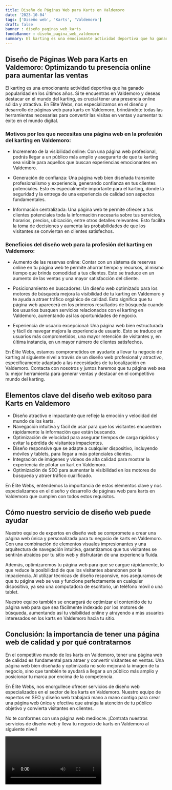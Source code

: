 ```yaml
---
title: Diseño de Páginas Web para Karts en Valdemoro
date: '2023-10-04'
tags: ['Diseño web', 'Karts', 'Valdemoro']
draft: false
banner : diseño_paginas_web_karts
fondoBanner : diseño_pagina_web_valdemoro
summary: El karting es una emocionante actividad deportiva que ha ganado popularidad en los últimos años. Si te encuentras en Valdemoro y deseas destacar en el mundo del karting, es crucial tener una presencia online sólida y atractiva. En Élite Webs, nos especializamos en el diseño y desarrollo de páginas web para karts en Valdemoro, brindándote todas las herramientas necesarias para convertir las visitas en ventas y aumentar tu éxito en el mundo digital.
---
```


## Diseño de Páginas Web para Karts en Valdemoro: Optimizando tu presencia online para aumentar las ventas

El karting es una emocionante actividad deportiva que ha ganado popularidad en los últimos años. Si te encuentras en Valdemoro y deseas destacar en el mundo del karting, es crucial tener una presencia online sólida y atractiva. En Élite Webs, nos especializamos en el diseño y desarrollo de páginas web para karts en Valdemoro, brindándote todas las herramientas necesarias para convertir las visitas en ventas y aumentar tu éxito en el mundo digital.

### Motivos por los que necesitas una página web en la profesión del karting en Valdemoro:

- Incremento de la visibilidad online: Con una página web profesional, podrás llegar a un público más amplio y asegurarte de que tu karting sea visible para aquellos que buscan experiencias emocionantes en Valdemoro.

- Generación de confianza: Una página web bien diseñada transmite profesionalismo y experiencia, generando confianza en tus clientes potenciales. Esto es especialmente importante para el karting, donde la seguridad y la entrega de una experiencia de calidad son aspectos fundamentales.

- Información centralizada: Una página web te permite ofrecer a tus clientes potenciales toda la información necesaria sobre tus servicios, horarios, precios, ubicación, entre otros detalles relevantes. Esto facilita la toma de decisiones y aumenta las probabilidades de que los visitantes se conviertan en clientes satisfechos.

### Beneficios del diseño web para la profesión del karting en Valdemoro:

- Aumento de las reservas online: Contar con un sistema de reservas online en tu página web te permite ahorrar tiempo y recursos, al mismo tiempo que brinda comodidad a tus clientes. Esto se traduce en un aumento de las ventas y una mayor satisfacción del cliente.

- Posicionamiento en buscadores: Un diseño web optimizado para los motores de búsqueda mejora la visibilidad de tu karting en Valdemoro y te ayuda a atraer tráfico orgánico de calidad. Esto significa que tu página web aparecerá en los primeros resultados de búsqueda cuando los usuarios busquen servicios relacionados con el karting en Valdemoro, aumentando así las oportunidades de negocio.

- Experiencia de usuario excepcional: Una página web bien estructurada y fácil de navegar mejora la experiencia de usuario. Esto se traduce en usuarios más comprometidos, una mayor retención de visitantes y, en última instancia, en un mayor número de clientes satisfechos.

En Élite Webs, estamos comprometidos en ayudarte a llevar tu negocio de karting al siguiente nivel a través de un diseño web profesional y atractivo, específicamente adaptado a las necesidades de tu localización en Valdemoro. Contacta con nosotros y juntos haremos que tu página web sea tu mejor herramienta para generar ventas y destacar en el competitivo mundo del karting.

<GifSeo />

<Cta />

## Elementos clave del diseño web exitoso para Karts en Valdemoro

- Diseño atractivo e impactante que refleje la emoción y velocidad del mundo de los karts.
- Navegación intuitiva y fácil de usar para que los visitantes encuentren rápidamente la información que están buscando.
- Optimización de velocidad para asegurar tiempos de carga rápidos y evitar la pérdida de visitantes impacientes.
- Diseño responsive que se adapte a cualquier dispositivo, incluyendo móviles y tablets, para llegar a más potenciales clientes.
- Integración de imágenes y videos de alta calidad para mostrar la experiencia de pilotar un kart en Valdemoro.
- Optimización de SEO para aumentar la visibilidad en los motores de búsqueda y atraer tráfico cualificado.

En Élite Webs, entendemos la importancia de estos elementos clave y nos especializamos en el diseño y desarrollo de páginas web para karts en Valdemoro que cumplen con todos estos requisitos.

## Cómo nuestro servicio de diseño web puede ayudar

Nuestro equipo de expertos en diseño web se compromete a crear una página web única y personalizada para tu negocio de karts en Valdemoro. Con una combinación de elementos visuales impresionantes y una arquitectura de navegación intuitiva, garantizamos que tus visitantes se sentirán atraídos por tu sitio web y disfrutarán de una experiencia fluida.

Además, optimizaremos tu página web para que se cargue rápidamente, lo que reduce la posibilidad de que los visitantes abandonen por la impaciencia. Al utilizar técnicas de diseño responsive, nos aseguramos de que tu página web se vea y funcione perfectamente en cualquier dispositivo, ya sea una computadora de escritorio, un teléfono móvil o una tablet.

Nuestro equipo también se encargará de optimizar el contenido de tu página web para que sea fácilmente indexado por los motores de búsqueda, aumentando así tu visibilidad online y atrayendo a más usuarios interesados en los karts en Valdemoro hacia tu sitio.

## Conclusión: la importancia de tener una página web de calidad y por qué contratarnos

En el competitivo mundo de los karts en Valdemoro, tener una página web de calidad es fundamental para atraer y convertir visitantes en ventas. Una página web bien diseñada y optimizada no solo mejorará la imagen de tu negocio, sino que también te ayudará a llegar a un público más amplio y posicionar tu marca por encima de la competencia.

En Élite Webs, nos enorgullece ofrecer servicios de diseño web especializados en el sector de los karts en Valdemoro. Nuestro equipo de expertos en SEO y diseño web trabajará mano a mano contigo para crear una página web única y efectiva que atraiga la atención de tu público objetivo y convierta visitantes en clientes.

No te conformes con una página web mediocre. ¡Contrata nuestros servicios de diseño web y lleva tu negocio de karts en Valdemoro al siguiente nivel!

<Video />

<CtaBot job='Karts' city='Valdemoro'/>

<Gmaps query='Valdemoro+españa+maps' />